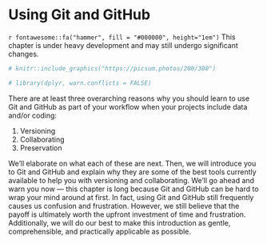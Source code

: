 # Using Git and GitHub

<!--
Hidden comments placeholder
-->

<p class="under-construction"> `r fontawesome::fa("hammer", fill = "#000000", height="1em")` This chapter is under heavy development and may still undergo significant changes.</p>

```r
# knitr::include_graphics("https://picsum.photos/200/300")
```

```r
# library(dplyr, warn.conflicts = FALSE)
```

There are at least three overarching reasons why you should learn to use Git and GitHub as part of your workflow when your projects include data and/or coding:

1. Versioning   
2. Collaborating    
3. Preservation    

We’ll elaborate on what each of these are next. Then, we will introduce you to Git and GitHub and explain why they are some of the best tools currently available to help you with versioning and collaborating. We’ll go ahead and warn you now — this chapter is long because Git and GitHub can be hard to wrap your mind around at first. In fact, using Git and GitHub still frequently causes us confusion and frustration. However, we still believe that the payoff is ultimately worth the upfront investment of time and frustration. Additionally, we will do our best to make this introduction as gentle, comprehensible, and practically applicable as possible. 
